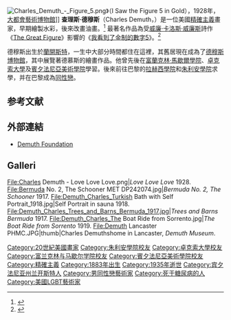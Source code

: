 {{Infobox artist
| bgcolour      = #6495ED
| name          = Charles Demuth
| image         = Charles Demuth- Self-Portrait, 1907.jpg
| imagesize     =
| caption       = 《自畫像》，1907年
| birth_name    = 
| date_of_birth    = {{Birth date |1883|11|8|}}
| place_of_birth   = 美國，[[賓夕法尼亞州|賓夕法尼亞州]]，[[蘭開斯特_(賓夕法尼亞州)|蘭開斯特]]
| date_of_death    = {{death date and age |1935|10|23|1883|11|8|}}
| place_of_death   = 
美國，賓夕法尼亞州，蘭開斯特| nationality   = [[美國|美國]]
| field         =繪畫
| training      = 
| movement      = [[精確主義|精確主義]]
| works         = 
| patrons       = 
| influenced by =
| influenced    =
| awards        = 
}}
[[File:Charles_Demuth_-_Figure_5.png|thumb]]》（I Saw the Figure 5 in Gold），1928年，[[大都會藝術博物館|大都會藝術博物館]]]]
'''查理斯·德穆斯'''（Charles Demuth，{{bd|1883年|11月8日|1935年|10月23日|}}）是一位美國[[精確主義|精確主義]]畫家，早期繪製水彩，後來改畫油畫。<ref name=NYT22708>{{cite news|last=Johnson|first=Ken|title=A Watercolorist Who Turned His Hand to Oils of Heroic Vision|url=http://www.nytimes.com/2008/02/27/arts/design/27demu.html?_r=1&ref=design&oref=slogin|accessdate=November 27, 2012|newspaper=The New York Times|date=February 27, 2008|archive-date=2020-11-26|archive-url=https://web.archive.org/web/20201126003402/https://www.nytimes.com/2008/02/27/arts/design/27demu.html?_r=1&ref=design&oref=slogin|dead-url=no}}</ref> 最著名作品為受[[威廉·卡洛斯·威廉斯|威廉·卡洛斯·威廉斯]]詩作《[[s:The_Great_Figure|The Great Figure]]》影響的《[[我看到了金制的數字5|我看到了金制的數字5]]》。<ref>{{Cite web |url=http://online.wsj.com/article/SB10001424052748704002104575291183951560378.html?mod=WSJ_LifeStyle_Lifestyle_11_1 |title=The Wall Street Journal, Judith H. Dobrzynski, "Where Paint and Poetry Meet" retrieved July 10, 2010 |access-date=2014-11-23 |archive-date=2013-05-30 |archive-url=https://web.archive.org/web/20130530015556/http://online.wsj.com/article/SB10001424052748704002104575291183951560378.html?mod=WSJ_LifeStyle_Lifestyle_11_1 |dead-url=no }}</ref> 

德穆斯出生於[[蘭開斯特_(賓夕法尼亞州)|蘭開斯特]]，一生中大部分時間都住在這裡，其舊居現在成為了[[德穆斯博物館|德穆斯博物館]]，其中展覽著德慕斯的繪畫作品。他曾先後在[[富蘭克林·馬歇爾學院|富蘭克林·馬歇爾學院]]、[[卓克索大學|卓克索大學]]及[[賓夕法尼亞美術學院|賓夕法尼亞美術學院]]學習。後來前往巴黎的[[拉赫西學院|拉赫西學院]]和[[朱利安學院|朱利安學院]]求學，并在巴黎成為[[同性戀|同性戀]]。

==参考文献==
{{reflist}}

==外部連結==
{{Commons|Charles Demuth}}
*[http://www.demuth.org Demuth Foundation] {{Wayback|url=http://www.demuth.org/ |date=20201023004540 }}

== Galleri ==
<gallery>
File:Charles Demuth - Love Love Love.png|''Love Love Love''  1928.
File:Bermuda No. 2, The Schooner MET DP242074.jpg|''Bermuda No. 2, The Schooner''  1917.
File:Demuth_Charles_Turkish Bath with Self Portrait_1918.jpg|Self Portrait in sauna 1918.
File:Demuth_Charles_Trees_and_Barns_Bermuda_1917.jpg|''Trees and Barns Bermuda'' 1917.
File:Demuth_Charles_The Boat Ride from Sorrento.jpg|''The Boat Ride from Sorrento'' 1919.
File:Demuth Lancaster PHMC.JPG|thumb|Charles Demuthshome in Lancaster, ''Demuth Museum''.
</gallery>

{{Authority control}}

{{DEFAULTSORT:Demuth, Charles}}
[[Category:20世紀美國畫家|Category:20世紀美國畫家]]
[[Category:朱利安學院校友|Category:朱利安學院校友]]
[[Category:卓克索大學校友|Category:卓克索大學校友]]
[[Category:富兰克林与马歇尔学院校友|Category:富兰克林与马歇尔学院校友]]
[[Category:賓夕法尼亞美術學院校友|Category:賓夕法尼亞美術學院校友]]
[[Category:精確主義|Category:精確主義]]
[[Category:1883年出生|Category:1883年出生]]
[[Category:1935年逝世|Category:1935年逝世]]
[[Category:宾夕法尼亚州兰开斯特人|Category:宾夕法尼亚州兰开斯特人]]
[[Category:男同性戀藝術家|Category:男同性戀藝術家]]
[[Category:死于糖尿病的人|Category:死于糖尿病的人]]
[[Category:美國LGBT藝術家|Category:美國LGBT藝術家]]
